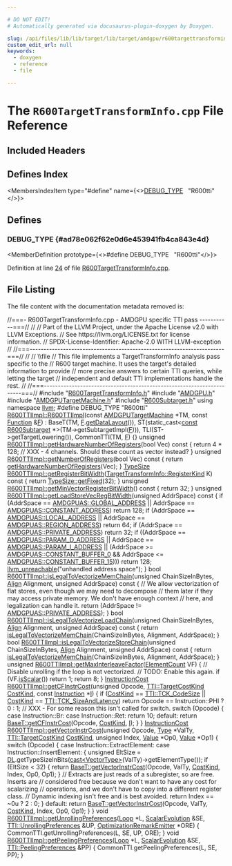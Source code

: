 ```yaml
---

# DO NOT EDIT!
# Automatically generated via docusaurus-plugin-doxygen by Doxygen.

slug: /api/files/lib/lib/target/lib/target/amdgpu/r600targettransforminfo-cpp
custom_edit_url: null
keywords:
  - doxygen
  - reference
  - file

---
```





# The `R600TargetTransformInfo.cpp` File Reference

<DoxygenPage pluginConfig={pluginConfig}>



## Included Headers

<IncludesList>
<IncludesListItem
  filePath="R600TargetTransformInfo.h"
  permalink="/docs/api/files/lib/lib/target/lib/target/amdgpu/r600targettransforminfo-h"
  isLocal="true" />
<IncludesListItem
  filePath="AMDGPU.h"
  permalink="/docs/api/files/lib/lib/target/lib/target/amdgpu/amdgpu-h"
  isLocal="true" />
<IncludesListItem
  filePath="AMDGPUTargetMachine.h"
  permalink="/docs/api/files/lib/lib/target/lib/target/amdgpu/amdgputargetmachine-h"
  isLocal="true" />
<IncludesListItem
  filePath="R600Subtarget.h"
  permalink="/docs/api/files/lib/lib/target/lib/target/amdgpu/r600subtarget-h"
  isLocal="true" />
</IncludesList>

## Defines Index

<MembersIndex>

<MembersIndexItem
  type="#define"
  name={<><a href="#ad78e062f62e0d6e453941fb4ca843e4d">DEBUG&#95;TYPE</a>&nbsp;&nbsp;&nbsp;&quot;R600tti&quot;</>}>
</MembersIndexItem>

</MembersIndex>


<SectionDefinition>

## Defines

### DEBUG&#95;TYPE {#ad78e062f62e0d6e453941fb4ca843e4d}

<MemberDefinition
  prototype={<>#define DEBUG&#95;TYPE&nbsp;&nbsp;&nbsp;&quot;R600tti&quot;</>}>

Definition at line <a href="#l00024">24</a> of file <a href="/docs/api/files/lib/lib/target/lib/target/amdgpu/r600targettransforminfo-cpp">R600TargetTransformInfo.cpp</a>.
</MemberDefinition>

</SectionDefinition>

## File Listing

The file content with the documentation metadata removed is:

<ProgramListing>

<Link id="l00001" /><CodeLine lineNumber="1"><span class="doxyHighlightComment">//===- R600TargetTransformInfo.cpp - AMDGPU specific TTI pass -----------===//</span></CodeLine>
<Link id="l00002" /><CodeLine lineNumber="2"><span class="doxyHighlightComment">//</span></CodeLine>
<Link id="l00003" /><CodeLine lineNumber="3"><span class="doxyHighlightComment">// Part of the LLVM Project, under the Apache License v2.0 with LLVM Exceptions.</span></CodeLine>
<Link id="l00004" /><CodeLine lineNumber="4"><span class="doxyHighlightComment">// See https://llvm.org/LICENSE.txt for license information.</span></CodeLine>
<Link id="l00005" /><CodeLine lineNumber="5"><span class="doxyHighlightComment">// SPDX-License-Identifier: Apache-2.0 WITH LLVM-exception</span></CodeLine>
<Link id="l00006" /><CodeLine lineNumber="6"><span class="doxyHighlightComment">//</span></CodeLine>
<Link id="l00007" /><CodeLine lineNumber="7"><span class="doxyHighlightComment">//===----------------------------------------------------------------------===//</span></CodeLine>
<Link id="l00008" /><CodeLine lineNumber="8"><span class="doxyHighlightComment">//</span></CodeLine>
<Link id="l00009" /><CodeLine lineNumber="9"><span class="doxyHighlightComment">// \\file</span></CodeLine>
<Link id="l00010" /><CodeLine lineNumber="10"><span class="doxyHighlightComment">// This file implements a TargetTransformInfo analysis pass specific to the</span></CodeLine>
<Link id="l00011" /><CodeLine lineNumber="11"><span class="doxyHighlightComment">// R600 target machine. It uses the target&#39;s detailed information to provide</span></CodeLine>
<Link id="l00012" /><CodeLine lineNumber="12"><span class="doxyHighlightComment">// more precise answers to certain TTI queries, while letting the target</span></CodeLine>
<Link id="l00013" /><CodeLine lineNumber="13"><span class="doxyHighlightComment">// independent and default TTI implementations handle the rest.</span></CodeLine>
<Link id="l00014" /><CodeLine lineNumber="14"><span class="doxyHighlightComment">//</span></CodeLine>
<Link id="l00015" /><CodeLine lineNumber="15"><span class="doxyHighlightComment">//===----------------------------------------------------------------------===//</span></CodeLine>
<Link id="l00016" /><CodeLine lineNumber="16"></CodeLine>
<Link id="l00017" /><CodeLine lineNumber="17"><span class="doxyHighlightPreprocessor">#include &quot;<a href="/docs/api/files/lib/lib/target/lib/target/amdgpu/r600targettransforminfo-h">R600TargetTransformInfo.h</a>&quot;</span></CodeLine>
<Link id="l00018" /><CodeLine lineNumber="18"><span class="doxyHighlightPreprocessor">#include &quot;<a href="/docs/api/files/lib/lib/target/lib/target/amdgpu/amdgpu-h">AMDGPU.h</a>&quot;</span></CodeLine>
<Link id="l00019" /><CodeLine lineNumber="19"><span class="doxyHighlightPreprocessor">#include &quot;<a href="/docs/api/files/lib/lib/target/lib/target/amdgpu/amdgputargetmachine-h">AMDGPUTargetMachine.h</a>&quot;</span></CodeLine>
<Link id="l00020" /><CodeLine lineNumber="20"><span class="doxyHighlightPreprocessor">#include &quot;<a href="/docs/api/files/lib/lib/target/lib/target/amdgpu/r600subtarget-h">R600Subtarget.h</a>&quot;</span></CodeLine>
<Link id="l00021" /><CodeLine lineNumber="21"></CodeLine>
<Link id="l00022" /><CodeLine lineNumber="22"><span class="doxyHighlightKeyword">using namespace </span><span class="doxyHighlight"><a href="/docs/api/namespaces/llvm">llvm</a>;</span></CodeLine>
<Link id="l00023" /><CodeLine lineNumber="23"></CodeLine>
<Link id="l00024" /><CodeLine lineNumber="24" lineLink="#ad78e062f62e0d6e453941fb4ca843e4d"><span class="doxyHighlightPreprocessor">#define DEBUG&#95;TYPE &quot;R600tti&quot;</span></CodeLine>
<Link id="l00025" /><CodeLine lineNumber="25"></CodeLine>
<Link id="l00026" /><CodeLine lineNumber="26" lineLink="/docs/api/classes/llvm/r600ttiimpl/#ab93330bd3223afb926c2d8f0a0fd6b76"><span class="doxyHighlight"><a href="/docs/api/classes/llvm/r600ttiimpl/#ab93330bd3223afb926c2d8f0a0fd6b76">R600TTIImpl::R600TTIImpl</a>(</span><span class="doxyHighlightKeyword">const</span><span class="doxyHighlight"> <a href="/docs/api/classes/llvm/amdgputargetmachine">AMDGPUTargetMachine</a> &#42;TM, </span><span class="doxyHighlightKeyword">const</span><span class="doxyHighlight"> <a href="/docs/api/classes/llvm/function">Function</a> &amp;<a href="/docs/api/files/lib/lib/support/md5-cpp/#a96d73bbd7af15cb1fc38c3f4a3bd82e9">F</a>)</span></CodeLine>
<Link id="l00027" /><CodeLine lineNumber="27"><span class="doxyHighlight">    : BaseT(TM, <a href="/docs/api/files/lib/lib/support/md5-cpp/#a96d73bbd7af15cb1fc38c3f4a3bd82e9">F</a>.<a href="/docs/api/classes/llvm/targettransforminfoimplbase/#a01aadd7eea7124cd9f5cd7cea37d8dab">getDataLayout</a>()),</span></CodeLine>
<Link id="l00028" /><CodeLine lineNumber="28"><span class="doxyHighlight">      ST(static&#95;cast&lt;<a href="/docs/api/files/lib/lib/target/lib/target/aarch64/aarch64promoteconstant-cpp/#a90f8350fecae261c25be85d38b451bff">const</a> <a href="/docs/api/classes/llvm/r600subtarget">R600Subtarget</a> &#42;&gt;(TM-&gt;getSubtargetImpl(<a href="/docs/api/files/lib/lib/support/md5-cpp/#a96d73bbd7af15cb1fc38c3f4a3bd82e9">F</a>))),</span></CodeLine>
<Link id="l00029" /><CodeLine lineNumber="29"><span class="doxyHighlight">      TLI(ST-&gt;getTargetLowering()), CommonTTI(TM, <a href="/docs/api/files/lib/lib/support/md5-cpp/#a96d73bbd7af15cb1fc38c3f4a3bd82e9">F</a>) &#123;&#125;</span></CodeLine>
<Link id="l00030" /><CodeLine lineNumber="30"></CodeLine>
<Link id="l00031" /><CodeLine lineNumber="31" lineLink="/docs/api/classes/llvm/r600ttiimpl/#acf3f5c15694256f2cd6cba8cc6c3a22e"><span class="doxyHighlightKeywordType">unsigned</span><span class="doxyHighlight"> <a href="/docs/api/classes/llvm/r600ttiimpl/#acf3f5c15694256f2cd6cba8cc6c3a22e">R600TTIImpl::getHardwareNumberOfRegisters</a>(</span><span class="doxyHighlightKeywordType">bool</span><span class="doxyHighlight"> Vec)</span><span class="doxyHighlightKeyword"> const </span><span class="doxyHighlight">&#123;</span></CodeLine>
<Link id="l00032" /><CodeLine lineNumber="32"><span class="doxyHighlight">  </span><span class="doxyHighlightKeywordFlow">return</span><span class="doxyHighlight"> 4 &#42; 128; </span><span class="doxyHighlightComment">// XXX - 4 channels. Should these count as vector instead?</span></CodeLine>
<Link id="l00033" /><CodeLine lineNumber="33"><span class="doxyHighlight">&#125;</span></CodeLine>
<Link id="l00034" /><CodeLine lineNumber="34"></CodeLine>
<Link id="l00035" /><CodeLine lineNumber="35" lineLink="/docs/api/classes/llvm/r600ttiimpl/#af9c8f663a50b6df34d7ad51988e3ec04"><span class="doxyHighlightKeywordType">unsigned</span><span class="doxyHighlight"> <a href="/docs/api/classes/llvm/r600ttiimpl/#af9c8f663a50b6df34d7ad51988e3ec04">R600TTIImpl::getNumberOfRegisters</a>(</span><span class="doxyHighlightKeywordType">bool</span><span class="doxyHighlight"> Vec)</span><span class="doxyHighlightKeyword"> const </span><span class="doxyHighlight">&#123;</span></CodeLine>
<Link id="l00036" /><CodeLine lineNumber="36"><span class="doxyHighlight">  </span><span class="doxyHighlightKeywordFlow">return</span><span class="doxyHighlight"> <a href="/docs/api/classes/llvm/r600ttiimpl/#acf3f5c15694256f2cd6cba8cc6c3a22e">getHardwareNumberOfRegisters</a>(Vec);</span></CodeLine>
<Link id="l00037" /><CodeLine lineNumber="37"><span class="doxyHighlight">&#125;</span></CodeLine>
<Link id="l00038" /><CodeLine lineNumber="38"></CodeLine>
<Link id="l00039" /><CodeLine lineNumber="39"><span class="doxyHighlight"><a href="/docs/api/classes/llvm/typesize">TypeSize</a></span></CodeLine>
<Link id="l00040" /><CodeLine lineNumber="40" lineLink="/docs/api/classes/llvm/r600ttiimpl/#aebb07a0c2442cf05312ce6844e21fbd2"><span class="doxyHighlight"><a href="/docs/api/classes/llvm/r600ttiimpl/#aebb07a0c2442cf05312ce6844e21fbd2">R600TTIImpl::getRegisterBitWidth</a>(<a href="/docs/api/classes/llvm/targettransforminfo/#a8bb3b1ccf19b8c85429b777dfa4a0166">TargetTransformInfo::RegisterKind</a> K)</span><span class="doxyHighlightKeyword"> const </span><span class="doxyHighlight">&#123;</span></CodeLine>
<Link id="l00041" /><CodeLine lineNumber="41"><span class="doxyHighlight">  </span><span class="doxyHighlightKeywordFlow">return</span><span class="doxyHighlight"> <a href="/docs/api/classes/llvm/typesize/#a003b4369b4130e669dc9139798e0193c">TypeSize::getFixed</a>(32);</span></CodeLine>
<Link id="l00042" /><CodeLine lineNumber="42"><span class="doxyHighlight">&#125;</span></CodeLine>
<Link id="l00043" /><CodeLine lineNumber="43"></CodeLine>
<Link id="l00044" /><CodeLine lineNumber="44" lineLink="/docs/api/classes/llvm/r600ttiimpl/#af22fb016fc2e6502d2d6c37a298df98e"><span class="doxyHighlightKeywordType">unsigned</span><span class="doxyHighlight"> <a href="/docs/api/classes/llvm/r600ttiimpl/#af22fb016fc2e6502d2d6c37a298df98e">R600TTIImpl::getMinVectorRegisterBitWidth</a>()</span><span class="doxyHighlightKeyword"> const </span><span class="doxyHighlight">&#123; </span><span class="doxyHighlightKeywordFlow">return</span><span class="doxyHighlight"> 32; &#125;</span></CodeLine>
<Link id="l00045" /><CodeLine lineNumber="45"></CodeLine>
<Link id="l00046" /><CodeLine lineNumber="46" lineLink="/docs/api/classes/llvm/r600ttiimpl/#aa6b38f927752e74714725aeaa75ad133"><span class="doxyHighlightKeywordType">unsigned</span><span class="doxyHighlight"> <a href="/docs/api/classes/llvm/r600ttiimpl/#aa6b38f927752e74714725aeaa75ad133">R600TTIImpl::getLoadStoreVecRegBitWidth</a>(</span><span class="doxyHighlightKeywordType">unsigned</span><span class="doxyHighlight"> AddrSpace)</span><span class="doxyHighlightKeyword"> const </span><span class="doxyHighlight">&#123;</span></CodeLine>
<Link id="l00047" /><CodeLine lineNumber="47"><span class="doxyHighlight">  </span><span class="doxyHighlightKeywordFlow">if</span><span class="doxyHighlight"> (AddrSpace == <a href="/docs/api/namespaces/llvm/amdgpuas/#a899ad5bfccfc22965a6714929a3dfae1abf4559ef958a13c33f6ec7ed13fd44e5">AMDGPUAS::GLOBAL&#95;ADDRESS</a> ||</span></CodeLine>
<Link id="l00048" /><CodeLine lineNumber="48"><span class="doxyHighlight">      AddrSpace == <a href="/docs/api/namespaces/llvm/amdgpuas/#a899ad5bfccfc22965a6714929a3dfae1aa6d3112da64eecbdbb50aacb5f8251e8">AMDGPUAS::CONSTANT&#95;ADDRESS</a>)</span></CodeLine>
<Link id="l00049" /><CodeLine lineNumber="49"><span class="doxyHighlight">    </span><span class="doxyHighlightKeywordFlow">return</span><span class="doxyHighlight"> 128;</span></CodeLine>
<Link id="l00050" /><CodeLine lineNumber="50"><span class="doxyHighlight">  </span><span class="doxyHighlightKeywordFlow">if</span><span class="doxyHighlight"> (AddrSpace == <a href="/docs/api/namespaces/llvm/amdgpuas/#a899ad5bfccfc22965a6714929a3dfae1a77b1c964e2ff99057bf5e75140457abe">AMDGPUAS::LOCAL&#95;ADDRESS</a> ||</span></CodeLine>
<Link id="l00051" /><CodeLine lineNumber="51"><span class="doxyHighlight">      AddrSpace == <a href="/docs/api/namespaces/llvm/amdgpuas/#a899ad5bfccfc22965a6714929a3dfae1a5b71ba6fa435ec288aba849e113721a7">AMDGPUAS::REGION&#95;ADDRESS</a>)</span></CodeLine>
<Link id="l00052" /><CodeLine lineNumber="52"><span class="doxyHighlight">    </span><span class="doxyHighlightKeywordFlow">return</span><span class="doxyHighlight"> 64;</span></CodeLine>
<Link id="l00053" /><CodeLine lineNumber="53"><span class="doxyHighlight">  </span><span class="doxyHighlightKeywordFlow">if</span><span class="doxyHighlight"> (AddrSpace == <a href="/docs/api/namespaces/llvm/amdgpuas/#a899ad5bfccfc22965a6714929a3dfae1aec164f45437d8827346f2d8ec645479a">AMDGPUAS::PRIVATE&#95;ADDRESS</a>)</span></CodeLine>
<Link id="l00054" /><CodeLine lineNumber="54"><span class="doxyHighlight">    </span><span class="doxyHighlightKeywordFlow">return</span><span class="doxyHighlight"> 32;</span></CodeLine>
<Link id="l00055" /><CodeLine lineNumber="55"></CodeLine>
<Link id="l00056" /><CodeLine lineNumber="56"><span class="doxyHighlight">  </span><span class="doxyHighlightKeywordFlow">if</span><span class="doxyHighlight"> ((AddrSpace == <a href="/docs/api/namespaces/llvm/amdgpuas/#a899ad5bfccfc22965a6714929a3dfae1a4da965819228912d2be72bf34ace8ac7">AMDGPUAS::PARAM&#95;D&#95;ADDRESS</a> ||</span></CodeLine>
<Link id="l00057" /><CodeLine lineNumber="57"><span class="doxyHighlight">       AddrSpace == <a href="/docs/api/namespaces/llvm/amdgpuas/#a899ad5bfccfc22965a6714929a3dfae1aa03e3cb93fc64ad53958ab0a2ff22f3a">AMDGPUAS::PARAM&#95;I&#95;ADDRESS</a> ||</span></CodeLine>
<Link id="l00058" /><CodeLine lineNumber="58"><span class="doxyHighlight">       (AddrSpace &gt;= <a href="/docs/api/namespaces/llvm/amdgpuas/#a899ad5bfccfc22965a6714929a3dfae1a68e5b0cf4fb0f4c890718e035b0bda43">AMDGPUAS::CONSTANT&#95;BUFFER&#95;0</a> &amp;&amp;</span></CodeLine>
<Link id="l00059" /><CodeLine lineNumber="59"><span class="doxyHighlight">        AddrSpace &lt;= <a href="/docs/api/namespaces/llvm/amdgpuas/#a899ad5bfccfc22965a6714929a3dfae1a1ae19b57472eec1e951506094d92a411">AMDGPUAS::CONSTANT&#95;BUFFER&#95;15</a>)))</span></CodeLine>
<Link id="l00060" /><CodeLine lineNumber="60"><span class="doxyHighlight">    </span><span class="doxyHighlightKeywordFlow">return</span><span class="doxyHighlight"> 128;</span></CodeLine>
<Link id="l00061" /><CodeLine lineNumber="61"><span class="doxyHighlight">  <a href="/docs/api/files/include/include/llvm/include/llvm/support/errorhandling-h/#ace243f5c25697a1107cce46626b3dc94">llvm&#95;unreachable</a>(</span><span class="doxyHighlightStringLiteral">&quot;unhandled address space&quot;</span><span class="doxyHighlight">);</span></CodeLine>
<Link id="l00062" /><CodeLine lineNumber="62"><span class="doxyHighlight">&#125;</span></CodeLine>
<Link id="l00063" /><CodeLine lineNumber="63"></CodeLine>
<Link id="l00064" /><CodeLine lineNumber="64" lineLink="/docs/api/classes/llvm/r600ttiimpl/#a123e4fe3b614b2fe9869dae4017fb332"><span class="doxyHighlightKeywordType">bool</span><span class="doxyHighlight"> <a href="/docs/api/classes/llvm/r600ttiimpl/#a123e4fe3b614b2fe9869dae4017fb332">R600TTIImpl::isLegalToVectorizeMemChain</a>(</span><span class="doxyHighlightKeywordType">unsigned</span><span class="doxyHighlight"> ChainSizeInBytes,</span></CodeLine>
<Link id="l00065" /><CodeLine lineNumber="65"><span class="doxyHighlight">                                             <a href="/docs/api/structs/llvm/align">Align</a> Alignment,</span></CodeLine>
<Link id="l00066" /><CodeLine lineNumber="66"><span class="doxyHighlight">                                             </span><span class="doxyHighlightKeywordType">unsigned</span><span class="doxyHighlight"> AddrSpace)</span><span class="doxyHighlightKeyword"> const </span><span class="doxyHighlight">&#123;</span></CodeLine>
<Link id="l00067" /><CodeLine lineNumber="67"><span class="doxyHighlight">  </span><span class="doxyHighlightComment">// We allow vectorization of flat stores, even though we may need to decompose</span></CodeLine>
<Link id="l00068" /><CodeLine lineNumber="68"><span class="doxyHighlight">  </span><span class="doxyHighlightComment">// them later if they may access private memory. We don&#39;t have enough context</span></CodeLine>
<Link id="l00069" /><CodeLine lineNumber="69"><span class="doxyHighlight">  </span><span class="doxyHighlightComment">// here, and legalization can handle it.</span></CodeLine>
<Link id="l00070" /><CodeLine lineNumber="70"><span class="doxyHighlight">  </span><span class="doxyHighlightKeywordFlow">return</span><span class="doxyHighlight"> (AddrSpace != <a href="/docs/api/namespaces/llvm/amdgpuas/#a899ad5bfccfc22965a6714929a3dfae1aec164f45437d8827346f2d8ec645479a">AMDGPUAS::PRIVATE&#95;ADDRESS</a>);</span></CodeLine>
<Link id="l00071" /><CodeLine lineNumber="71"><span class="doxyHighlight">&#125;</span></CodeLine>
<Link id="l00072" /><CodeLine lineNumber="72"></CodeLine>
<Link id="l00073" /><CodeLine lineNumber="73" lineLink="/docs/api/classes/llvm/r600ttiimpl/#af437596f08ba00c667b174ee5e41920e"><span class="doxyHighlightKeywordType">bool</span><span class="doxyHighlight"> <a href="/docs/api/classes/llvm/r600ttiimpl/#af437596f08ba00c667b174ee5e41920e">R600TTIImpl::isLegalToVectorizeLoadChain</a>(</span><span class="doxyHighlightKeywordType">unsigned</span><span class="doxyHighlight"> ChainSizeInBytes,</span></CodeLine>
<Link id="l00074" /><CodeLine lineNumber="74"><span class="doxyHighlight">                                              <a href="/docs/api/structs/llvm/align">Align</a> Alignment,</span></CodeLine>
<Link id="l00075" /><CodeLine lineNumber="75"><span class="doxyHighlight">                                              </span><span class="doxyHighlightKeywordType">unsigned</span><span class="doxyHighlight"> AddrSpace)</span><span class="doxyHighlightKeyword"> const </span><span class="doxyHighlight">&#123;</span></CodeLine>
<Link id="l00076" /><CodeLine lineNumber="76"><span class="doxyHighlight">  </span><span class="doxyHighlightKeywordFlow">return</span><span class="doxyHighlight"> <a href="/docs/api/classes/llvm/r600ttiimpl/#a123e4fe3b614b2fe9869dae4017fb332">isLegalToVectorizeMemChain</a>(ChainSizeInBytes, Alignment, AddrSpace);</span></CodeLine>
<Link id="l00077" /><CodeLine lineNumber="77"><span class="doxyHighlight">&#125;</span></CodeLine>
<Link id="l00078" /><CodeLine lineNumber="78"></CodeLine>
<Link id="l00079" /><CodeLine lineNumber="79" lineLink="/docs/api/classes/llvm/r600ttiimpl/#a4a1478ef1f6170cd0bc5ae58c89bc1f6"><span class="doxyHighlightKeywordType">bool</span><span class="doxyHighlight"> <a href="/docs/api/classes/llvm/r600ttiimpl/#a4a1478ef1f6170cd0bc5ae58c89bc1f6">R600TTIImpl::isLegalToVectorizeStoreChain</a>(</span><span class="doxyHighlightKeywordType">unsigned</span><span class="doxyHighlight"> ChainSizeInBytes,</span></CodeLine>
<Link id="l00080" /><CodeLine lineNumber="80"><span class="doxyHighlight">                                               <a href="/docs/api/structs/llvm/align">Align</a> Alignment,</span></CodeLine>
<Link id="l00081" /><CodeLine lineNumber="81"><span class="doxyHighlight">                                               </span><span class="doxyHighlightKeywordType">unsigned</span><span class="doxyHighlight"> AddrSpace)</span><span class="doxyHighlightKeyword"> const </span><span class="doxyHighlight">&#123;</span></CodeLine>
<Link id="l00082" /><CodeLine lineNumber="82"><span class="doxyHighlight">  </span><span class="doxyHighlightKeywordFlow">return</span><span class="doxyHighlight"> <a href="/docs/api/classes/llvm/r600ttiimpl/#a123e4fe3b614b2fe9869dae4017fb332">isLegalToVectorizeMemChain</a>(ChainSizeInBytes, Alignment, AddrSpace);</span></CodeLine>
<Link id="l00083" /><CodeLine lineNumber="83"><span class="doxyHighlight">&#125;</span></CodeLine>
<Link id="l00084" /><CodeLine lineNumber="84"></CodeLine>
<Link id="l00085" /><CodeLine lineNumber="85" lineLink="/docs/api/classes/llvm/r600ttiimpl/#a8bfce9237a4882c6862de27708677f5c"><span class="doxyHighlightKeywordType">unsigned</span><span class="doxyHighlight"> <a href="/docs/api/classes/llvm/r600ttiimpl/#a8bfce9237a4882c6862de27708677f5c">R600TTIImpl::getMaxInterleaveFactor</a>(<a href="/docs/api/classes/llvm/elementcount">ElementCount</a> VF) &#123;</span></CodeLine>
<Link id="l00086" /><CodeLine lineNumber="86"><span class="doxyHighlight">  </span><span class="doxyHighlightComment">// Disable unrolling if the loop is not vectorized.</span></CodeLine>
<Link id="l00087" /><CodeLine lineNumber="87"><span class="doxyHighlight">  </span><span class="doxyHighlightComment">// TODO: Enable this again.</span></CodeLine>
<Link id="l00088" /><CodeLine lineNumber="88"><span class="doxyHighlight">  </span><span class="doxyHighlightKeywordFlow">if</span><span class="doxyHighlight"> (VF.<a href="/docs/api/classes/llvm/elementcount/#a991f269cde2e7fbcb254ef371efc8d1a">isScalar</a>())</span></CodeLine>
<Link id="l00089" /><CodeLine lineNumber="89"><span class="doxyHighlight">    </span><span class="doxyHighlightKeywordFlow">return</span><span class="doxyHighlight"> 1;</span></CodeLine>
<Link id="l00090" /><CodeLine lineNumber="90"></CodeLine>
<Link id="l00091" /><CodeLine lineNumber="91"><span class="doxyHighlight">  </span><span class="doxyHighlightKeywordFlow">return</span><span class="doxyHighlight"> 8;</span></CodeLine>
<Link id="l00092" /><CodeLine lineNumber="92"><span class="doxyHighlight">&#125;</span></CodeLine>
<Link id="l00093" /><CodeLine lineNumber="93"></CodeLine>
<Link id="l00094" /><CodeLine lineNumber="94" lineLink="/docs/api/classes/llvm/r600ttiimpl/#a30fec1c5a8125be962816feeefc92009"><span class="doxyHighlight"><a href="/docs/api/classes/llvm/instructioncost">InstructionCost</a> <a href="/docs/api/classes/llvm/r600ttiimpl/#a30fec1c5a8125be962816feeefc92009">R600TTIImpl::getCFInstrCost</a>(</span><span class="doxyHighlightKeywordType">unsigned</span><span class="doxyHighlight"> Opcode,</span></CodeLine>
<Link id="l00095" /><CodeLine lineNumber="95"><span class="doxyHighlight">                                            <a href="/docs/api/classes/llvm/targettransforminfo/#a706f223f760b55668fbae74202b816bb">TTI::TargetCostKind</a> <a href="/docs/api/files/lib/lib/analysis/costmodel-cpp/#a162d8b2b3865594d1e14d828d2b8336a">CostKind</a>,</span></CodeLine>
<Link id="l00096" /><CodeLine lineNumber="96"><span class="doxyHighlight">                                            </span><span class="doxyHighlightKeyword">const</span><span class="doxyHighlight"> <a href="/docs/api/classes/llvm/instruction">Instruction</a> &#42;<a href="/docs/api/files/lib/lib/support/md5-cpp/#ac0eafdc9ee161b71e7af98af736952fd">I</a>) &#123;</span></CodeLine>
<Link id="l00097" /><CodeLine lineNumber="97"><span class="doxyHighlight">  </span><span class="doxyHighlightKeywordFlow">if</span><span class="doxyHighlight"> (<a href="/docs/api/files/lib/lib/analysis/costmodel-cpp/#a162d8b2b3865594d1e14d828d2b8336a">CostKind</a> == <a href="/docs/api/classes/llvm/targettransforminfo/#a706f223f760b55668fbae74202b816bba737cfc93e5a2ff961677d57186167e7c">TTI::TCK&#95;CodeSize</a> || <a href="/docs/api/files/lib/lib/analysis/costmodel-cpp/#a162d8b2b3865594d1e14d828d2b8336a">CostKind</a> == <a href="/docs/api/classes/llvm/targettransforminfo/#a706f223f760b55668fbae74202b816bba7f80055e1969cb850739546467460ad8">TTI::TCK&#95;SizeAndLatency</a>)</span></CodeLine>
<Link id="l00098" /><CodeLine lineNumber="98"><span class="doxyHighlight">    </span><span class="doxyHighlightKeywordFlow">return</span><span class="doxyHighlight"> Opcode == Instruction::PHI ? 0 : 1;</span></CodeLine>
<Link id="l00099" /><CodeLine lineNumber="99"></CodeLine>
<Link id="l00100" /><CodeLine lineNumber="100"><span class="doxyHighlight">  </span><span class="doxyHighlightComment">// XXX - For some reason this isn&#39;t called for switch.</span></CodeLine>
<Link id="l00101" /><CodeLine lineNumber="101"><span class="doxyHighlight">  </span><span class="doxyHighlightKeywordFlow">switch</span><span class="doxyHighlight"> (Opcode) &#123;</span></CodeLine>
<Link id="l00102" /><CodeLine lineNumber="102"><span class="doxyHighlight">  </span><span class="doxyHighlightKeywordFlow">case</span><span class="doxyHighlight"> Instruction::Br:</span></CodeLine>
<Link id="l00103" /><CodeLine lineNumber="103"><span class="doxyHighlight">  </span><span class="doxyHighlightKeywordFlow">case</span><span class="doxyHighlight"> Instruction::Ret:</span></CodeLine>
<Link id="l00104" /><CodeLine lineNumber="104"><span class="doxyHighlight">    </span><span class="doxyHighlightKeywordFlow">return</span><span class="doxyHighlight"> 10;</span></CodeLine>
<Link id="l00105" /><CodeLine lineNumber="105"><span class="doxyHighlight">  </span><span class="doxyHighlightKeywordFlow">default</span><span class="doxyHighlight">:</span></CodeLine>
<Link id="l00106" /><CodeLine lineNumber="106"><span class="doxyHighlight">    </span><span class="doxyHighlightKeywordFlow">return</span><span class="doxyHighlight"> <a href="/docs/api/classes/llvm/basicttiimplbase/#aa459db33f4b14d518af003bf95c3417e">BaseT::getCFInstrCost</a>(Opcode, <a href="/docs/api/files/lib/lib/analysis/costmodel-cpp/#a162d8b2b3865594d1e14d828d2b8336a">CostKind</a>, <a href="/docs/api/files/lib/lib/support/md5-cpp/#ac0eafdc9ee161b71e7af98af736952fd">I</a>);</span></CodeLine>
<Link id="l00107" /><CodeLine lineNumber="107"><span class="doxyHighlight">  &#125;</span></CodeLine>
<Link id="l00108" /><CodeLine lineNumber="108"><span class="doxyHighlight">&#125;</span></CodeLine>
<Link id="l00109" /><CodeLine lineNumber="109"></CodeLine>
<Link id="l00110" /><CodeLine lineNumber="110" lineLink="/docs/api/classes/llvm/r600ttiimpl/#af55f0e0db010c77e07d4b29c9fe27d61"><span class="doxyHighlight"><a href="/docs/api/classes/llvm/instructioncost">InstructionCost</a> <a href="/docs/api/classes/llvm/r600ttiimpl/#af55f0e0db010c77e07d4b29c9fe27d61">R600TTIImpl::getVectorInstrCost</a>(</span><span class="doxyHighlightKeywordType">unsigned</span><span class="doxyHighlight"> Opcode, <a href="/docs/api/classes/llvm/type">Type</a> &#42;ValTy,</span></CodeLine>
<Link id="l00111" /><CodeLine lineNumber="111"><span class="doxyHighlight">                                                <a href="/docs/api/classes/llvm/targettransforminfo/#a706f223f760b55668fbae74202b816bb">TTI::TargetCostKind</a> <a href="/docs/api/files/lib/lib/analysis/costmodel-cpp/#a162d8b2b3865594d1e14d828d2b8336a">CostKind</a>,</span></CodeLine>
<Link id="l00112" /><CodeLine lineNumber="112"><span class="doxyHighlight">                                                </span><span class="doxyHighlightKeywordType">unsigned</span><span class="doxyHighlight"> Index, <a href="/docs/api/classes/llvm/value">Value</a> &#42;Op0,</span></CodeLine>
<Link id="l00113" /><CodeLine lineNumber="113"><span class="doxyHighlight">                                                <a href="/docs/api/classes/llvm/value">Value</a> &#42;Op1) &#123;</span></CodeLine>
<Link id="l00114" /><CodeLine lineNumber="114"><span class="doxyHighlight">  </span><span class="doxyHighlightKeywordFlow">switch</span><span class="doxyHighlight"> (Opcode) &#123;</span></CodeLine>
<Link id="l00115" /><CodeLine lineNumber="115"><span class="doxyHighlight">  </span><span class="doxyHighlightKeywordFlow">case</span><span class="doxyHighlight"> Instruction::ExtractElement:</span></CodeLine>
<Link id="l00116" /><CodeLine lineNumber="116"><span class="doxyHighlight">  </span><span class="doxyHighlightKeywordFlow">case</span><span class="doxyHighlight"> Instruction::InsertElement: &#123;</span></CodeLine>
<Link id="l00117" /><CodeLine lineNumber="117"><span class="doxyHighlight">    </span><span class="doxyHighlightKeywordType">unsigned</span><span class="doxyHighlight"> EltSize =</span></CodeLine>
<Link id="l00118" /><CodeLine lineNumber="118"><span class="doxyHighlight">        <a href="/docs/api/classes/llvm/basicttiimplbase/#aec0b8db50138e2a68aca36959b6692a5">DL</a>.getTypeSizeInBits(<a href="/docs/api/namespaces/llvm/#ac4fc845f5ed92de63cd4474f128f5fc5">cast&lt;VectorType&gt;</a>(ValTy)-&gt;getElementType());</span></CodeLine>
<Link id="l00119" /><CodeLine lineNumber="119"><span class="doxyHighlight">    </span><span class="doxyHighlightKeywordFlow">if</span><span class="doxyHighlight"> (EltSize &lt; 32) &#123;</span></CodeLine>
<Link id="l00120" /><CodeLine lineNumber="120"><span class="doxyHighlight">      </span><span class="doxyHighlightKeywordFlow">return</span><span class="doxyHighlight"> <a href="/docs/api/classes/llvm/basicttiimplbase/#a27bfcb3dd99fa7a7ca8dc24eeac6e8e6">BaseT::getVectorInstrCost</a>(Opcode, ValTy, <a href="/docs/api/files/lib/lib/analysis/costmodel-cpp/#a162d8b2b3865594d1e14d828d2b8336a">CostKind</a>, Index, Op0,</span></CodeLine>
<Link id="l00121" /><CodeLine lineNumber="121"><span class="doxyHighlight">                                       Op1);</span></CodeLine>
<Link id="l00122" /><CodeLine lineNumber="122"><span class="doxyHighlight">    &#125;</span></CodeLine>
<Link id="l00123" /><CodeLine lineNumber="123"></CodeLine>
<Link id="l00124" /><CodeLine lineNumber="124"><span class="doxyHighlight">    </span><span class="doxyHighlightComment">// Extracts are just reads of a subregister, so are free. Inserts are</span></CodeLine>
<Link id="l00125" /><CodeLine lineNumber="125"><span class="doxyHighlight">    </span><span class="doxyHighlightComment">// considered free because we don&#39;t want to have any cost for scalarizing</span></CodeLine>
<Link id="l00126" /><CodeLine lineNumber="126"><span class="doxyHighlight">    </span><span class="doxyHighlightComment">// operations, and we don&#39;t have to copy into a different register class.</span></CodeLine>
<Link id="l00127" /><CodeLine lineNumber="127"></CodeLine>
<Link id="l00128" /><CodeLine lineNumber="128"><span class="doxyHighlight">    </span><span class="doxyHighlightComment">// Dynamic indexing isn&#39;t free and is best avoided.</span></CodeLine>
<Link id="l00129" /><CodeLine lineNumber="129"><span class="doxyHighlight">    </span><span class="doxyHighlightKeywordFlow">return</span><span class="doxyHighlight"> Index == ~0u ? 2 : 0;</span></CodeLine>
<Link id="l00130" /><CodeLine lineNumber="130"><span class="doxyHighlight">  &#125;</span></CodeLine>
<Link id="l00131" /><CodeLine lineNumber="131"><span class="doxyHighlight">  </span><span class="doxyHighlightKeywordFlow">default</span><span class="doxyHighlight">:</span></CodeLine>
<Link id="l00132" /><CodeLine lineNumber="132"><span class="doxyHighlight">    </span><span class="doxyHighlightKeywordFlow">return</span><span class="doxyHighlight"> <a href="/docs/api/classes/llvm/basicttiimplbase/#a27bfcb3dd99fa7a7ca8dc24eeac6e8e6">BaseT::getVectorInstrCost</a>(Opcode, ValTy, <a href="/docs/api/files/lib/lib/analysis/costmodel-cpp/#a162d8b2b3865594d1e14d828d2b8336a">CostKind</a>, Index, Op0, Op1);</span></CodeLine>
<Link id="l00133" /><CodeLine lineNumber="133"><span class="doxyHighlight">  &#125;</span></CodeLine>
<Link id="l00134" /><CodeLine lineNumber="134"><span class="doxyHighlight">&#125;</span></CodeLine>
<Link id="l00135" /><CodeLine lineNumber="135"></CodeLine>
<Link id="l00136" /><CodeLine lineNumber="136" lineLink="/docs/api/classes/llvm/r600ttiimpl/#a8e339c3466d8f873a4758618a176f35d"><span class="doxyHighlightKeywordType">void</span><span class="doxyHighlight"> <a href="/docs/api/classes/llvm/r600ttiimpl/#a8e339c3466d8f873a4758618a176f35d">R600TTIImpl::getUnrollingPreferences</a>(<a href="/docs/api/classes/llvm/loop">Loop</a> &#42;L, <a href="/docs/api/classes/llvm/scalarevolution">ScalarEvolution</a> &amp;SE,</span></CodeLine>
<Link id="l00137" /><CodeLine lineNumber="137"><span class="doxyHighlight">                                          <a href="/docs/api/structs/llvm/targettransforminfo/unrollingpreferences">TTI::UnrollingPreferences</a> &amp;UP,</span></CodeLine>
<Link id="l00138" /><CodeLine lineNumber="138"><span class="doxyHighlight">                                          <a href="/docs/api/classes/llvm/optimizationremarkemitter">OptimizationRemarkEmitter</a> &#42;ORE) &#123;</span></CodeLine>
<Link id="l00139" /><CodeLine lineNumber="139"><span class="doxyHighlight">  CommonTTI.getUnrollingPreferences(L, SE, UP, ORE);</span></CodeLine>
<Link id="l00140" /><CodeLine lineNumber="140"><span class="doxyHighlight">&#125;</span></CodeLine>
<Link id="l00141" /><CodeLine lineNumber="141"></CodeLine>
<Link id="l00142" /><CodeLine lineNumber="142" lineLink="/docs/api/classes/llvm/r600ttiimpl/#a24166f42244179ae0551eaf4c160c86f"><span class="doxyHighlightKeywordType">void</span><span class="doxyHighlight"> <a href="/docs/api/classes/llvm/r600ttiimpl/#a24166f42244179ae0551eaf4c160c86f">R600TTIImpl::getPeelingPreferences</a>(<a href="/docs/api/classes/llvm/loop">Loop</a> &#42;L, <a href="/docs/api/classes/llvm/scalarevolution">ScalarEvolution</a> &amp;SE,</span></CodeLine>
<Link id="l00143" /><CodeLine lineNumber="143"><span class="doxyHighlight">                                        <a href="/docs/api/structs/llvm/targettransforminfo/peelingpreferences">TTI::PeelingPreferences</a> &amp;PP) &#123;</span></CodeLine>
<Link id="l00144" /><CodeLine lineNumber="144"><span class="doxyHighlight">  CommonTTI.getPeelingPreferences(L, SE, PP);</span></CodeLine>
<Link id="l00145" /><CodeLine lineNumber="145"><span class="doxyHighlight">&#125;</span></CodeLine>

</ProgramListing>


</DoxygenPage>
